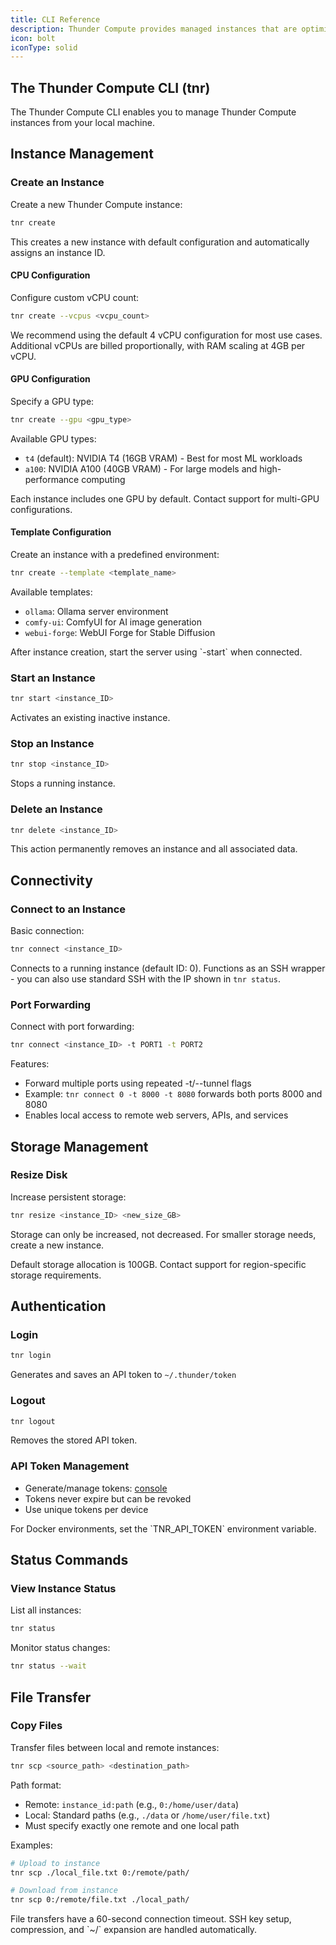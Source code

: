 ```yaml
---
title: CLI Reference
description: Thunder Compute provides managed instances that are optimized for performance. The Thunder Compute CLI contains all of the functionality you need to create, edit, use, and delete these instances.
icon: bolt
iconType: solid
---
```


## The Thunder Compute CLI (tnr)

The Thunder Compute CLI enables you to manage Thunder Compute instances from your local machine.

## Instance Management

### Create an Instance

Create a new Thunder Compute instance:

```bash
tnr create
```

This creates a new instance with default configuration and automatically assigns an instance ID.

#### CPU Configuration

Configure custom vCPU count:

```bash
tnr create --vcpus <vcpu_count>
```

<Note>
  We recommend using the default 4 vCPU configuration for most use cases.
  Additional vCPUs are billed proportionally, with RAM scaling at 4GB per vCPU.
</Note>

#### GPU Configuration

Specify a GPU type:

```bash
tnr create --gpu <gpu_type>
```

Available GPU types:

- `t4` (default): NVIDIA T4 (16GB VRAM) - Best for most ML workloads
- `a100`: NVIDIA A100 (40GB VRAM) - For large models and high-performance computing

<Note>
  Each instance includes one GPU by default. Contact support for multi-GPU
  configurations.
</Note>

#### Template Configuration

Create an instance with a predefined environment:

```bash
tnr create --template <template_name>
```

Available templates:

- `ollama`: Ollama server environment
- `comfy-ui`: ComfyUI for AI image generation
- `webui-forge`: WebUI Forge for Stable Diffusion

<Note>
After instance creation, start the server using `<template_name>-start` when connected.
</Note>

### Start an Instance

```bash
tnr start <instance_ID>
```

Activates an existing inactive instance.

### Stop an Instance

```bash
tnr stop <instance_ID>
```

Stops a running instance.

### Delete an Instance

```bash
tnr delete <instance_ID>
```

<Warning>
  This action permanently removes an instance and all associated data.
</Warning>

## Connectivity

### Connect to an Instance

Basic connection:

```bash
tnr connect <instance_ID>
```

Connects to a running instance (default ID: 0). Functions as an SSH wrapper - you can also use standard SSH with the IP shown in `tnr status`.

### Port Forwarding

Connect with port forwarding:

```bash
tnr connect <instance_ID> -t PORT1 -t PORT2
```

Features:

- Forward multiple ports using repeated -t/--tunnel flags
- Example: `tnr connect 0 -t 8000 -t 8080` forwards both ports 8000 and 8080
- Enables local access to remote web servers, APIs, and services

## Storage Management

### Resize Disk

Increase persistent storage:

```bash
tnr resize <instance_ID> <new_size_GB>
```

<Warning>
  Storage can only be increased, not decreased. For smaller storage needs,
  create a new instance.
</Warning>

Default storage allocation is 100GB. Contact support for region-specific storage requirements.

## Authentication

### Login

```bash
tnr login
```

Generates and saves an API token to `~/.thunder/token`

### Logout

```bash
tnr logout
```

Removes the stored API token.

### API Token Management

- Generate/manage tokens: [console](https://console.thundercompute.com/settings/tokens)
- Tokens never expire but can be revoked
- Use unique tokens per device

<Note>
  For Docker environments, set the `TNR_API_TOKEN` environment variable.
</Note>

## Status Commands

### View Instance Status

List all instances:

```bash
tnr status
```

Monitor status changes:

```bash
tnr status --wait
```

## File Transfer

### Copy Files

Transfer files between local and remote instances:

```bash
tnr scp <source_path> <destination_path>
```

Path format:

- Remote: `instance_id:path` (e.g., `0:/home/user/data`)
- Local: Standard paths (e.g., `./data` or `/home/user/file.txt`)
- Must specify exactly one remote and one local path

Examples:

```bash
# Upload to instance
tnr scp ./local_file.txt 0:/remote/path/

# Download from instance
tnr scp 0:/remote/file.txt ./local_path/
```

<Note>
  File transfers have a 60-second connection timeout. SSH key setup,
  compression, and `~/` expansion are handled automatically.
</Note>
